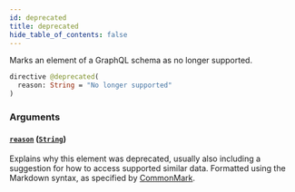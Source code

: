 ```yaml
---
id: deprecated
title: deprecated
hide_table_of_contents: false
---
```


Marks an element of a GraphQL schema as no longer supported.

```graphql
directive @deprecated(
  reason: String = "No longer supported"
)
```

### Arguments

#### [`reason`](#) ([`String`](/07-graphql/scalars/string))

Explains why this element was deprecated, usually also including a suggestion for how to access supported similar data. Formatted using the Markdown syntax, as specified by [CommonMark](https://commonmark.org/).

